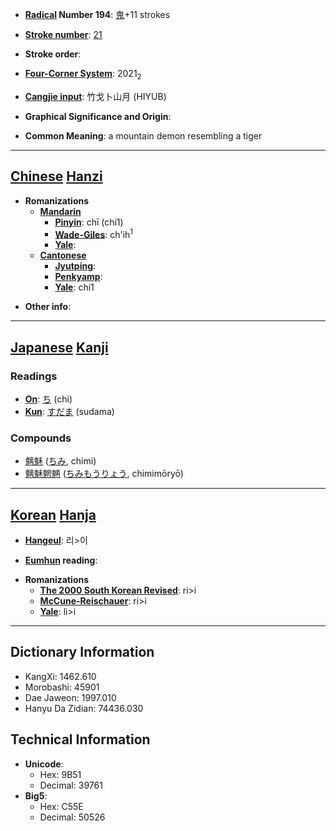 * '''[[Wiktionary:Chinese radical index| Radical]] Number 194''': [[Wiktionary:Chinese radical index 鬼|鬼]]+11 strokes

* '''[[Wiktionary:Chinese total strokes index|Stroke number]]''': [[Wiktionary:Chinese total strokes index 21|21]]

* '''Stroke order''': 

* '''[[Wiktionary:Chinese four corner index|Four-Corner System]]''': 2021<sub>2</sub>

* '''[[Wiktionary:Chinese Cangjie index|Cangjie input]]''': 竹戈卜山月 (HIYUB)

* '''Graphical Significance and Origin''': 

* '''Common Meaning''': a mountain demon resembling a tiger

----

== [[Chinese]] [[Hanzi]] ==

* '''Romanizations'''
** '''[[Mandarin]]'''
*** '''[[Pinyin]]''': chī (chi1)
*** '''[[Wade-Giles]]''': ch'ih<sup>1</sup>
*** '''[[Yale]]''': 
** '''[[Cantonese]]'''
*** '''[[Jyutping]]''':
*** '''[[Penkyamp]]''': 
*** '''[[Yale]]''': chi1

* '''Other info''': 

----

== [[Japanese]] [[Kanji]] ==

===Readings===
* '''[[On]]''': [[ち]] (chi)
* '''[[Kun]]''': [[すだま]] (sudama)
===Compounds===
*[[魑魅]] ([[ちみ]], chimi)
*[[魑魅魍魎]] ([[ちみもうりょう]], chimimōryō)
----

== [[Korean]] [[Hanja]] ==

* '''[[Hangeul]]''': 리>이

* '''[[Eumhun]] reading''': 

* '''Romanizations'''
** '''[[The 2000 South Korean Revised Romanization|The 2000 South Korean Revised]]''': ri>i
** '''[[McCune-Reischauer]]''': ri>i
** '''[[Yale]]''': li>i

----

== Dictionary Information ==

* KangXi: 1462.610
* Morobashi: 45901
* Dae Jaweon: 1997.010
* Hanyu Da Zidian: 74436.030

== Technical Information ==

* '''Unicode''':
** Hex: 9B51
** Decimal: 39761
* '''Big5''':
** Hex: C55E
** Decimal: 50526